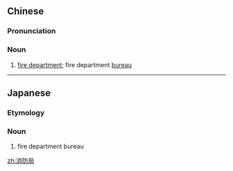 ==Chinese==
{{zh-forms|type=21}}

===Pronunciation===
{{zh-pron
|m=xiāofángjú
|c=siu1 fong4 guk6,siu1 fong4 guk6-2
|cat=n
}}

===Noun===
{{zh-noun}}

# [[fire department]]; fire department [[bureau]]

----

==Japanese==
{{ja-kanjitab|しょう|ぼう|きょく|yomi=on}}

===Etymology===
{{suffix|消防|局|lang=ja|t1=fire department|t2=bureau|sort=しょうぼうきょく}}

===Noun===
{{ja-noun|しょうぼうきょく}}

# fire department bureau

[[zh:消防局]]